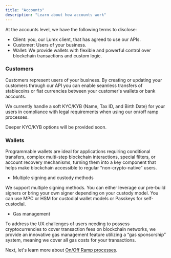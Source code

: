 ```yaml
---
title: "Accounts"
description: "Learn about how accounts work"
---
```


At the accounts level, we have the following terms to disclose:

- Client: you, our Lumx client, that has agreed to use our APIs.
- Customer: Users of your business.&#x20;
- Wallet: We provide wallets with flexible and powerful control over blockchain transactions and custom logic.

### Customers

Customers represent users of your business. By creating or updating your customers through our API you can enable seamless transfers of stablecoins or fiat currencies between your customer's wallets or bank accounts.&#x20;

We currently handle a soft KYC/KYB (Name, Tax ID, and Birth Date) for your users in compliance with legal requirements when using our on/off ramp processes.&#x20;

Deeper KYC/KYB options will be provided soon.&#x20;

### Wallets

Programmable wallets are ideal for applications requiring conditional transfers, complex multi-step blockchain interactions, special filters, or account recovery mechanisms, turning them into a key component that helps make blockchain accessible to regular “non-crypto-native” users.

- Multiple signing and custody methods

We support multiple signing methods. You can either leverage our pre-build signers or bring your own signer depending on your custody model. You can use MPC or HSM for custodial wallet models or Passkeys for self-custodial.

- Gas management

To address the UX challenges of users needing to possess cryptocurrencies to cover transaction fees on blockchain networks, we provide an innovative gas management feature utilizing a “gas sponsorship” system, meaning we cover all gas costs for your transactions.&#x20;

Next, let's learn more about [On/Off Ramp processes](/concepts/orchestration).
